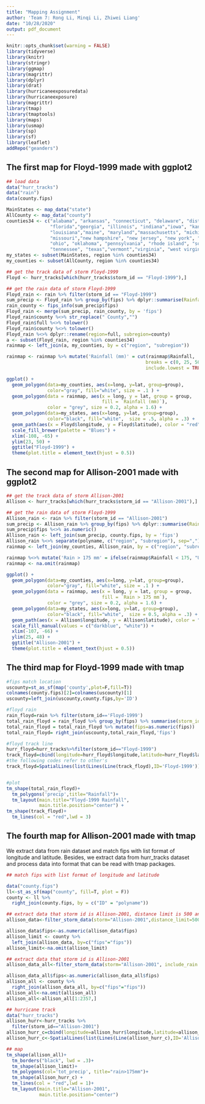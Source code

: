 ```yaml
---
title: "Mapping Assignment"
author: 'Team 7: Rong Li, Minqi Li, Zhiwei Liang'
date: "10/28/2020"
output: pdf_document
---
```


```r
knitr::opts_chunk$set(warning = FALSE)
library(tidyverse)
library(knitr)    
library(stringr)
library(ggmap)
library(magrittr)
library(dplyr)
library(drat)
library(hurricaneexposuredata)
library(hurricaneexposure)
library(magrittr)
library(tmap)
library(tmaptools)
library(maps)
library(usmap)
library(sp)
library(sf)
library(leaflet)
addRepo("geanders")
```


## The first map for Floyd-1999 made with ggplot2

```r
## load data
data("hurr_tracks")
data("rain")
data(county.fips)

MainStates <- map_data("state")
AllCounty <- map_data("county")
counties34 <- c("alabama", "arkansas", "connecticut", "delaware", "district of columbia",
                "florida","georgia", "illinois", "indiana","iowa", "kansas", "kentucky", 
                "louisiana","maine", "maryland","massachusetts", "michigan", "mississippi",
                "missouri","new hampshire", "new jersey", "new york", "north carolina", 
                "ohio", "oklahoma", "pennsylvania", "rhode island", "south carolina",
                "tennessee", "texas","vermont","virginia", "west virginia", "wisconsin")
my_states <- subset(MainStates, region %in% counties34)
my_counties <- subset(AllCounty, region %in% counties34)

## get the track data of storm Floyd-1999
Floyd <- hurr_tracks[which(hurr_tracks$storm_id == "Floyd-1999"),]

## get the rain data of storm Floyd-1999
Floyd_rain <- rain %>% filter(storm_id == "Floyd-1999")
sum_precip <- Floyd_rain %>% group_by(fips) %>% dplyr::summarise(Rainfall = sum(precip))
rain_county <- fips_info(sum_precip$fips)
Floyd_rain <- merge(sum_precip, rain_county, by = 'fips')
Floyd_rain$county %<>% str_replace(" County","")
Floyd_rain$full %<>% tolower()
Floyd_rain$county %<>% tolower()
Floyd_rain %<>% dplyr::rename(region=full, subregion=county)
a <- subset(Floyd_rain, region %in% counties34)
rainmap <- left_join(a, my_counties, by = c("region", "subregion"))

rainmap <- rainmap %>% mutate('Rainfall (mm)' = cut(rainmap$Rainfall, 
                                                   breaks = c(0, 25, 50, 75, 100, 125, 150, 175, 200, 225), 
                                                   include.lowest = TRUE))

ggplot() + 
  geom_polygon(data=my_counties, aes(x=long, y=lat, group=group),
               color="gray", fill="white", size = .1 ) + 
  geom_polygon(data = rainmap, aes(x = long, y = lat, group = group, 
                                   fill = `Rainfall (mm)`), 
               color = "grey", size = 0.2, alpha = 1.6) + 
  geom_polygon(data=my_states, aes(x=long, y=lat, group=group),
               color="black", fill="white",  size = .5, alpha = .3) + 
  geom_path(aes(x = Floyd$longitude, y = Floyd$latitude), color = "red", size=0.4) + 
  scale_fill_brewer(palette = "Blues") + 
  xlim(-108, -65) + 
  ylim(23, 50) + 
  ggtitle("Floyd-1999") +
  theme(plot.title = element_text(hjust = 0.5))
```


## The second map for Allison-2001 made with ggplot2

```r
## get the track data of storm Allison-2001
Allison <- hurr_tracks[which(hurr_tracks$storm_id == "Allison-2001"),]

## get the rain data of storm Floyd-1999
Allison_rain <- rain %>% filter(storm_id == "Allison-2001")
sum_precip <- Allison_rain %>% group_by(fips) %>% dplyr::summarise(Rainfall = sum(precip))
sum_precip$fips %<>% as.numeric()
Allison_rain <- left_join(sum_precip, county.fips, by = 'fips')
Allison_rain %<>% separate(polyname, c("region", "subregion"), sep=",")
rainmap <- left_join(my_counties, Allison_rain, by = c("region", "subregion"))

rainmap %<>% mutate('Rain > 175 mm' = ifelse(rainmap$Rainfall < 175, "Unexposed", "Exposed"))
rainmap <- na.omit(rainmap)

ggplot() + 
  geom_polygon(data=my_counties, aes(x=long, y=lat, group=group),
               color="gray", fill="white", size = .1 ) + 
  geom_polygon(data = rainmap, aes(x = long, y = lat, group = group, 
                                   fill = `Rain > 175 mm`), 
               color = "grey", size = 0.2, alpha = 1.6) + 
  geom_polygon(data=my_states, aes(x=long, y=lat, group=group),
               color="black", fill="white",  size = 0.5, alpha = .3) + 
  geom_path(aes(x = Allison$longitude, y = Allison$latitude), color = "red", size=0.4) + 
  scale_fill_manual(values = c("darkblue", "white")) + 
  xlim(-107, -66) + 
  ylim(25, 48) + 
  ggtitle("Allison-2001") + 
  theme(plot.title = element_text(hjust = 0.5))
```


## The third map for Floyd-1999 made with tmap
```r
#fips match location
uscounty=st_as_sf(map('county',plot=F,fill=T))
colnames(county.fips)[2]=colnames(uscounty)[1]
uscounty=left_join(uscounty,county.fips,by='ID')

#floyd rain
rain_floyd=rain %>% filter(storm_id=='Floyd-1999')
total_rain_floyd = rain_floyd %>% group_by(fips) %>% summarise(storm_id=storm_id[1],precip=sum(precip)) 
total_rain_floyd = total_rain_floyd %>% mutate(fips=as.numeric(fips))
total_rain_floyd= right_join(uscounty,total_rain_floyd,'fips')

#floyd track line
hurr_floyd=hurr_tracks%>%filter(storm_id=="Floyd-1999")
track_floyd=cbind(longitude=hurr_floyd$longitude,latitude=hurr_floyd$latitude)
#the following codes refer to other's 
track_floyd=SpatialLines(list(Lines(Line(track_floyd),ID='Floyd-1999')))


#plot
tm_shape(total_rain_floyd)+
  tm_polygons('precip',title="Rainfall")+
  tm_layout(main.title="Floyd-1999 Rainfall",
            main.title.position="center") +
tm_shape(track_floyd)+
  tm_lines(col = "red",lwd = 3)
```

## The fourth map for Allison-2001 made with tmap

We extract data from rain dataset and match fips with list format of longitude and latitude. Besides, we extract data from hurr_tracks dataset and process data into format that can be read with tmap packages.

```r
## match fips with list format of longitude and latitude

data("county.fips")
ll<-st_as_sf(map("county", fill=T, plot = F))
county <- ll %>% 
  right_join(county.fips, by = c("ID" = "polyname"))

## extract data that storm id is Allison-2001, distance limit is 500 and rain limit is 175
allison_data<-filter_storm_data(storm="Allison-2001",distance_limit=500, rain_limit=175, include_rain = TRUE,days_included = -3:3, output_vars = c("fips","tot_precip")) 

allison_data$fips<-as.numeric(allison_data$fips)
allison_limit <- county %>%
  left_join(allison_data, by=c("fips"="fips"))
allison_limit<-na.omit(allison_limit)

## extract data that storm id is Allison-2001
allison_data_all<-filter_storm_data(storm="Allison-2001", include_rain = TRUE, days_included = -3:3, output_vars = c("fips","tot_precip")) 

allison_data_all$fips<-as.numeric(allison_data_all$fips)
allison_all <- county %>%
  right_join(allison_data_all, by=c("fips"="fips"))
allison_all<-na.omit(allison_all)
allison_all<-allison_all[1:2357,]

## hurricane track
data("hurr_tracks")
allison_hurr<-hurr_tracks %>%
  filter(storm_id=="Allison-2001")
allison_hurr_c=cbind(longitude=allison_hurr$longitude,latitude=allison_hurr$latitude)
allison_hurr_c<-SpatialLines(list(Lines(Line(allison_hurr_c),ID='Allison-2001')))

## map
tm_shape(allison_all)+
  tm_borders("black", lwd = .3)+
  tm_shape(allison_limit)+
  tm_polygons(col='tot_precip', title="rain>175mm")+
  tm_shape(allison_hurr_c) +
  tm_lines(col = "red",lwd = 1)+
  tm_layout(main.title="Allison-2001",
            main.title.position="center")
```






